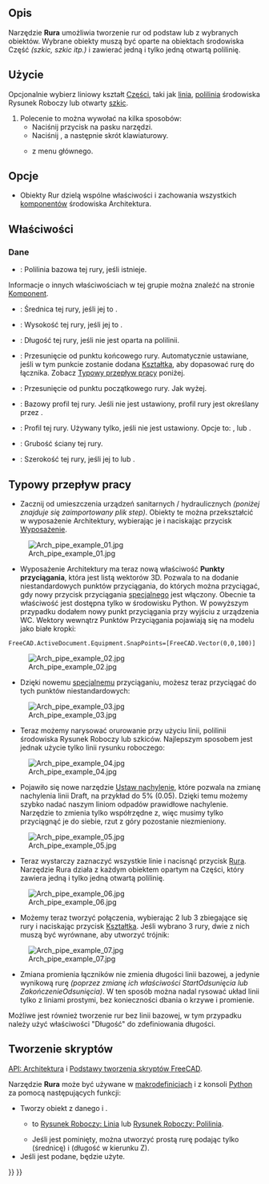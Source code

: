 <languages/>

{{Docnav/pl
|[[Arch_Window/pl|Okno]]
|[[Arch_PipeConnector/pl|Kształtka]]
|[[BIM_Workbench/pl|środowisko pracy BIM]]
|IconL=Arch_Window.svg
|IconR=Arch_PipeConnector.svg
|IconC=Workbench_BIM.svg
}}

{{VeryImportantMessage|POLECENIE TO JEST CZĘŚCIĄ ZINTEGROWANEGO środowiska pracy [[BIM_Workbench/pl|BIM]] w V1.0<br>
Ta strona została zaktualizowana dla tej wersji.}}

{{GuiCommand/pl
|Name=Arch Pipe
|Name/pl=BIM: Rura
|MenuLocation=3D / BIM → Rura
|Workbenches=[[BIM_Workbench/pl|BIM]]
|Shortcut={{KEY|P}} {{KEY|I}}
|Version=0.17
|SeeAlso=
}}

<span id="Description"></span>
==Opis== 

Narzędzie '''Rura''' umożliwia tworzenie rur od podstaw lub z wybranych obiektów. Wybrane obiekty muszą być oparte na obiektach środowiska Część ''(szkic, szkic itp.)'' i zawierać jedną i tylko jedną otwartą polilinię.

<span id="Usage"></span>
==Użycie==

Opcjonalnie wybierz liniowy kształt [[Part_Workbench/pl|Części]], taki jak [[Draft_Line/pl|linia]], [[Draft_Wire/pl|polilinia]] środowiska Rysunek Roboczy lub otwarty [[Sketcher_NewSketch/pl|szkic]].
# Polecenie to można wywołać na kilka sposobów:
#* Naciśnij przycisk {{Button|[[Image:Arch_Pipe.svg|16px]] [[Arch_Pipe/pl|Rura]]}} na pasku narzędzi.
#* Naciśnij {{KEY|P}}, a następnie {{KEY|I}} skrót klawiaturowy.
#* {{MenuCommand|3D / BIM → Rura}} z menu głównego.

<span id="Options"></span>
==Opcje==

* Obiekty Rur dzielą wspólne właściwości i zachowania wszystkich [[Arch_Component/pl|komponentów]] środowiska Architektura.

<span id="Properties"></span>
==Właściwości==

<span id="Data"></span>
===Dane===

{{TitleProperty|Komponent}}

* {{PropertyData|Base|Link}}: Polilinia bazowa tej rury, jeśli istnieje.

Informacje o innych właściwościach w tej grupie można znaleźć na stronie [[Arch_Component/pl#Właściwości|Komponent]].

{{TitleProperty|Rura}}

* {{PropertyData|Średnica|Length}}: Średnica tej rury, jeśli jej {{PropertyData|Typ profilu}} to {{Value|Okrąg}}.
* {{PropertyData|Wysokość|Length}}: Wysokość tej rury, jeśli jej {{PropertyData|Typ profilu}} to {{Value|Prostokąt}}.
* {{PropertyData|Długość|Length}}: Długość tej rury, jeśli nie jest oparta na polilinii.
* {{PropertyData|Offset End|Length}}: Przesunięcie od punktu końcowego rury. Automatycznie ustawiane, jeśli w tym punkcie zostanie dodana [[Arch_PipeConnector/pl|Kształtka]], aby dopasować rurę do łącznika. Zobacz [[#Typowy_przepływ_pracy|Typowy przepływ pracy]] poniżej.
* {{PropertyData|Początek odsunięcia|Length}}: Przesunięcie od punktu początkowego rury. Jak wyżej.
* {{PropertyData|Profil|Link}}: Bazowy profil tej rury. Jeśli nie jest ustawiony, profil rury jest określany przez {{PropertyData|Typ profilu}}.
* {{PropertyData|Typ profilu|Enumeration}}: Profil tej rury. Używany tylko, jeśli {{PropertyData|Profil}} nie jest ustawiony. Opcje to: {{Value|Okrąg}}, {{Value|Kwadrat}} lub {{Value|Prostokąt}}.
* {{PropertyData|Grubość ściany|Length}}: Grubość ściany tej rury.
* {{PropertyData|Szerokość|Length}}: Szerokość tej rury, jeśli jej {{PropertyData|Typ profilu}} to {{Value|Kwadrat}} lub {{Value|Prostokąt}}.

<span id="Typical_workflow"></span>
==Typowy przepływ pracy==

* Zacznij od umieszczenia urządzeń sanitarnych / hydraulicznych ''(poniżej znajduje się zaimportowany plik step)''. Obiekty te można przekształcić w wyposażenie Architektury, wybierając je i naciskając przycisk [[Arch_Equipment/pl|Wyposażenie]].

[[Image:Arch_pipe_example_01.jpg]]

* Wyposażenie Architektury ma teraz nową właściwość '''Punkty przyciągania''', która jest listą wektorów 3D. Pozwala to na dodanie niestandardowych punktów przyciągania, do których można przyciągać, gdy nowy przycisk przyciągania [[Draft_Snap_Special/pl|specjalnego]] jest włączony. Obecnie ta właściwość jest dostępna tylko w środowisku Python. W powyższym przypadku dodałem nowy punkt przyciągania przy wyjściu z urządzenia WC. Wektory wewnątrz Punktów Przyciągania pojawiają się na modelu jako białe kropki:

 FreeCAD.ActiveDocument.Equipment.SnapPoints=[FreeCAD.Vector(0,0,100)]

[[Image:Arch_pipe_example_02.jpg]]

* Dzięki nowemu [[Draft_Snap_Special/pl|specjalnemu]] przyciąganiu, możesz teraz przyciągać do tych punktów niestandardowych:

[[Image:Arch_pipe_example_03.jpg]]

* Teraz możemy narysować orurowanie przy użyciu linii, polilinii środowiska Rysunek Roboczy lub szkiców. Najlepszym sposobem jest jednak użycie tylko linii rysunku roboczego:

[[Image:Arch_pipe_example_04.jpg]]

* Pojawiło się nowe narzędzie [[Draft_Slope/pl|Ustaw nachylenie]], które pozwala na zmianę nachylenia linii Draft, na przykład do 5% (0.05). Dzięki temu możemy szybko nadać naszym liniom odpadów prawidłowe nachylenie. Narzędzie to zmienia tylko współrzędne z, więc musimy tylko przyciągnąć je do siebie, rzut z góry pozostanie niezmieniony.

[[Image:Arch_pipe_example_05.jpg]]

* Teraz wystarczy zaznaczyć wszystkie linie i nacisnąć przycisk [[Arch_Pipe/pl|Rura]]. Narzędzie Rura działa z każdym obiektem opartym na Części, który zawiera jedną i tylko jedną otwartą polilinię.

[[Image:Arch_pipe_example_06.jpg]]

* Możemy teraz tworzyć połączenia, wybierając 2 lub 3 zbiegające się rury i naciskając przycisk [[Arch_PipeConnector/pl|Kształtka]]. Jeśli wybrano 3 rury, dwie z nich muszą być wyrównane, aby utworzyć trójnik:

[[Image:Arch_pipe_example_07.jpg]]

* Zmiana promienia łączników nie zmienia długości linii bazowej, a jedynie wynikową rurę ''(poprzez zmianę ich właściwości StartOdsunięcia lub ZakończenieOdsunięcia)''. W ten sposób można nadal rysować układ linii tylko z liniami prostymi, bez konieczności dbania o krzywe i promienie.

Możliwe jest również tworzenie rur bez linii bazowej, w tym przypadku należy użyć właściwości "Długość" do zdefiniowania długości.

<span id="Scripting"></span>
==Tworzenie skryptów==

{{Emphasis|Zobacz również:}} [[Arch_API/pl|API: Architektura]] i [[FreeCAD_Scripting_Basics/pl|Podstawy tworzenia skryptów FreeCAD]].

Narzędzie '''Rura''' może być używane w [[Macros/pl|makrodefinicjach]] i z konsoli [[Python/pl|Python]] za pomocą następujących funkcji:

{{Code|code=
pipe = makePipe(baseobj=None, diameter=0, length=0, placement=None, name="Pipe")
}}

* Tworzy obiekt {{incode|pipe}} z danego {{incode|baseobj}} i {{incode|diameter}}.
** {{incode|baseobj}} to [[Draft_Line/pl|Rysunek Roboczy: Linia]] lub [[Draft_Wire/pl|Rysunek Roboczy: Polilinia]].
** Jeśli {{incode|baseobj}} jest pominięty, można utworzyć prostą rurę podając tylko {{incode|diameter}} (średnicę) i {{incode|length}} (długość w kierunku Z).
* Jeśli {{incode|placement}} jest podane, będzie użyte.

{{Code|code=
import Draft, Arch

p1 = FreeCAD.Vector(1000, 0, 0)
p2 = FreeCAD.Vector(2500, 200, 0)
p3 = FreeCAD.Vector(3100, 1000, 0)
p4 = FreeCAD.Vector(3500, 500, 0)
line = Draft.make_wire([p1, p2, p3, p4])

pipe = Arch.makePipe(line, 200)
FreeCAD.ActiveDocument.recompute()

pipe2 = Arch.makePipe(diameter=120, length=3000)
FreeCAD.ActiveDocument.recompute()
}}


{{Docnav/pl
|[[Arch_Window/pl|Okno]]
|[[Arch_PipeConnector/pl|Kształtka]]
|[[BIM_Workbench/pl|środowisko pracy BIM]]
|IconL=Arch_Window.svg
|IconR=Arch_PipeConnector.svg
|IconC=Workbench_BIM.svg
}}

{{BIM_Tools_navi{{#translation:}}}}
{{Userdocnavi{{#translation:}}}}